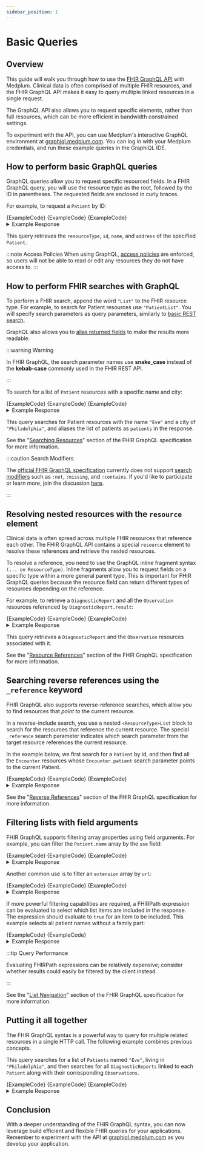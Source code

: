 ```yaml
---
sidebar_position: 1
---
```



# Basic Queries

## Overview

This guide will walk you through how to use the [FHIR GraphQL API](https://hl7.org/fhir/r4/graphql.html) with Medplum. Clinical data is often comprised of multiple FHIR resources, and the FHIR GraphQL API makes it easy to query multiple linked resources in a single request.

The GraphQL API also allows you to request specific elements, rather than full resources, which can be more efficient in bandwidth constrained settings.

To experiment with the API, you can use Medplum's interactive GraphQL environment at [graphiql.medplum.com](https://graphiql.medplum.com/). You can log in with your Medplum credentials, and run these example queries in the GraphiQL IDE.

## How to perform basic GraphQL queries

GraphQL queries allow you to request specific resourced fields. In a FHIR GraphQL query, you will use the resource type as the root, followed by the ID in parentheses. The requested fields are enclosed in curly braces.

For example, to request a `Patient` by ID:

<Tabs groupId="language">
  <TabItem value="graphql" label="GraphQL">
    <MedplumCodeBlock language="graphql" selectBlocks="GetPatientByIdGraphQL">
      {ExampleCode}
    </MedplumCodeBlock>
  </TabItem>
  <TabItem value="ts" label="TypeScript">
    <MedplumCodeBlock language="ts" selectBlocks="GetPatientByIdTS">
      {ExampleCode}
    </MedplumCodeBlock>
  </TabItem>
  <TabItem value="curl" label="cURL">
    <MedplumCodeBlock language="bash" selectBlocks="GetPatientByIdCurl">
      {ExampleCode}
    </MedplumCodeBlock>
  </TabItem>
</Tabs>

<details>
  <summary>Example Response</summary>
  <MedplumCodeBlock language="ts" selectBlocks="GetPatientByIdResponse">
    {ExampleCode}
  </MedplumCodeBlock>
</details>

This query retrieves the `resourceType`, `id`, `name`, and `address` of the specified `Patient`.

:::note Access Policies
When using GraphQL, [access policies](/docs/access/access-policies) are enforced, so users will not be able to read or edit any resources they do not have access to.
:::

## How to perform FHIR searches with GraphQL

To perform a FHIR search, append the word `"List"` to the FHIR resource type. For example, to search for Patient resources use `"PatientList"`. You will specify search parameters as query parameters, similarly to [basic REST search](/docs/search/basic-search).

GraphQL also allows you to [alias returned fields](https://devinschulz.com/rename-fields-by-using-aliases-in-graphql/) to make the results more readable.

:::warning Warning

In FHIR GraphQL, the search parameter names use **snake_case** instead of the **kebab-case** commonly used in the FHIR REST API.

:::

To search for a list of `Patient` resources with a specific name and city:

<Tabs groupId="language">
  <TabItem value="graphql" label="GraphQL">
    <MedplumCodeBlock language="graphql" selectBlocks="SearchPatientsByNameAndCityGraphQL">
      {ExampleCode}
    </MedplumCodeBlock>
  </TabItem>
  <TabItem value="ts" label="TypeScript">
    <MedplumCodeBlock language="ts" selectBlocks="SearchPatientsByNameAndCityTS">
      {ExampleCode}
    </MedplumCodeBlock>
  </TabItem>
  <TabItem value="curl" label="cURL">
    <MedplumCodeBlock language="bash" selectBlocks="SearchPatientsByNameAndCityCurl">
      {ExampleCode}
    </MedplumCodeBlock>
  </TabItem>
</Tabs>

<details>
  <summary>Example Response</summary>
  <MedplumCodeBlock language="ts" selectBlocks="SearchPatientsByNameAndCityResponse">
    {ExampleCode}
  </MedplumCodeBlock>
</details>

This query searches for Patient resources with the name `"Eve"` and a city of `"Philadelphia"`, and aliases the list of patients as `patients` in the response.

See the "[Searching Resources](https://hl7.org/fhir/r4/graphql.html#searching)" section of the FHIR GraphQL specification for more information.

:::caution Search Modifiers

The [official FHIR GraphQL specification](https://hl7.org/fhir/R4/graphql.html) currently does not support [search modifiers](/docs/search/basic-search#search-modifiers) such as `:not`, `:missing`, and `:contains`. If you'd like to participate or learn more, join the discussion [here](https://chat.fhir.org/#narrow/stream/192326-graphql/topic/Search.20Modifiers.20in.20GraphQL/near/340283410).

:::

## Resolving nested resources with the `resource` element

Clinical data is often spread across multiple FHIR resources that reference each other. The FHIR GraphQL API contains a special `resource` element to resolve these references and retrieve the nested resources.

To resolve a reference, you need to use the GraphQL inline fragment syntax `(... on ResourceType)`. Inline fragments allow you to request fields on a specific type within a more general parent type. This is important for FHIR GraphQL queries because the resource field can return different types of resources depending on the reference.

For example, to retrieve a `DiagnosticReport` and all the `Observation` resources referenced by `DiagnosticReport.result`:

<Tabs groupId="language">
  <TabItem value="graphql" label="GraphQL">
    <MedplumCodeBlock language="graphql" selectBlocks="DiagnosticReportWithObservationsGraphQL">
      {ExampleCode}
    </MedplumCodeBlock>
  </TabItem>
  <TabItem value="ts" label="TypeScript">
    <MedplumCodeBlock language="ts" selectBlocks="DiagnosticReportWithObservationsTS">
      {ExampleCode}
    </MedplumCodeBlock>
  </TabItem>
  <TabItem value="curl" label="cURL">
    <MedplumCodeBlock language="bash" selectBlocks="DiagnosticReportWithObservationsCurl">
      {ExampleCode}
    </MedplumCodeBlock>
  </TabItem>
</Tabs>

<details>
  <summary>Example Response</summary>
  <MedplumCodeBlock language="ts" selectBlocks="DiagnosticReportWithObservationsResponse">
    {ExampleCode}
  </MedplumCodeBlock>
</details>

This query retrieves a `DiagnosticReport` and the `Observation` resources associated with it.

See the "[Resource References](https://hl7.org/fhir/r4/graphql.html#references)" section of the FHIR GraphQL specification for more information.

## Searching reverse references using the `_reference` keyword

FHIR GraphQL also supports reverse-reference searches, which allow you to find resources that _point to_ the current resource.

In a reverse-include search, you use a nested `<ResourceType>List` block to search for the resources that reference the current resource. The special `_reference` search parameter indicates which search parameter from the target resource references the current resource.

In the example below, we first search for a `Patient` by id, and then find all the `Encounter` resources whose `Encounter.patient` search parameter points to the current Patient.

<Tabs groupId="language">
  <TabItem value="graphql" label="GraphQL">
    <MedplumCodeBlock language="graphql" selectBlocks="PatientWithRelatedEncountersGraphQL">
      {ExampleCode}
    </MedplumCodeBlock>
  </TabItem>
  <TabItem value="ts" label="TypeScript">
    <MedplumCodeBlock language="ts" selectBlocks="PatientWithRelatedEncountersTS">
      {ExampleCode}
    </MedplumCodeBlock>
  </TabItem>
  <TabItem value="curl" label="cURL">
    <MedplumCodeBlock language="bash" selectBlocks="PatientWithRelatedEncountersCurl">
      {ExampleCode}
    </MedplumCodeBlock>
  </TabItem>
</Tabs>

<details>
  <summary>Example Response</summary>
  <MedplumCodeBlock language="ts" selectBlocks="PatientWithRelatedEncountersResponse">
    {ExampleCode}
  </MedplumCodeBlock>
</details>

See the "[Reverse References](https://hl7.org/fhir/r4/graphql.html#searching)" section of the FHIR GraphQL specification for more information.

## Filtering lists with field arguments

FHIR GraphQL supports filtering array properties using field arguments. For example, you can filter the `Patient.name` array by the `use` field:

<Tabs groupId="language">
  <TabItem value="graphql" label="GraphQL">
    <MedplumCodeBlock language="graphql" selectBlocks="FilterPatientNameByUseGraphQL">
      {ExampleCode}
    </MedplumCodeBlock>
  </TabItem>
  <TabItem value="ts" label="TypeScript">
    <MedplumCodeBlock language="ts" selectBlocks="FilterPatientNameByUseTS">
      {ExampleCode}
    </MedplumCodeBlock>
  </TabItem>
  <TabItem value="curl" label="cURL">
    <MedplumCodeBlock language="bash" selectBlocks="FilterPatientNameByUseCurl">
      {ExampleCode}
    </MedplumCodeBlock>
  </TabItem>
</Tabs>

<details>
  <summary>Example Response</summary>
  <MedplumCodeBlock language="ts" selectBlocks="FilterPatientNameByUseResponse">
    {ExampleCode}
  </MedplumCodeBlock>
</details>

Another common use is to filter an `extension` array by `url`:

<Tabs groupId="language">
  <TabItem value="graphql" label="GraphQL">
    <MedplumCodeBlock language="graphql" selectBlocks="FilterExtensionByUrlGraphQL">
      {ExampleCode}
    </MedplumCodeBlock>
  </TabItem>
  <TabItem value="ts" label="TypeScript">
    <MedplumCodeBlock language="ts" selectBlocks="FilterExtensionByUrlTS">
      {ExampleCode}
    </MedplumCodeBlock>
  </TabItem>
  <TabItem value="curl" label="cURL">
    <MedplumCodeBlock language="bash" selectBlocks="FilterExtensionByUrlCurl">
      {ExampleCode}
    </MedplumCodeBlock>
  </TabItem>
</Tabs>

<details>
  <summary>Example Response</summary>
  <MedplumCodeBlock language="ts" selectBlocks="FilterExtensionByUrlResponse">
    {ExampleCode}
  </MedplumCodeBlock>
</details>

If more powerful filtering capabilities are required, a FHIRPath expression can be evaluated to select which list items are included in the response. The expression should evaluate to `true` for an item to be included. This example selects all patient names without a family part:

<Tabs groupId="language">
  <TabItem value="graphql" label="GraphQL">
    <MedplumCodeBlock language="graphql" selectBlocks="FilterExtensionByFHIRPathGraphQL">
      {ExampleCode}
    </MedplumCodeBlock>
  </TabItem>
  <TabItem value="ts" label="TypeScript">
    <MedplumCodeBlock language="ts" selectBlocks="FilterPatientNameByFHIRPathTS">
      {ExampleCode}
    </MedplumCodeBlock>
  </TabItem>
</Tabs>

<details>
  <summary>Example Response</summary>
  <MedplumCodeBlock language="ts" selectBlocks="FilterPatientNameByFHIRPathResponse">
    {ExampleCode}
  </MedplumCodeBlock>
</details>

:::tip Query Performance

Evaluating FHIRPath expressions can be relatively expensive; consider whether results could easily be filtered by the client instead.

:::

See the "[List Navigation](https://hl7.org/fhir/r4/graphql.html#list)" section of the FHIR GraphQL specification for more information.

## Putting it all together

The FHIR GraphQL syntax is a powerful way to query for multiple related resources in a single HTTP call. The following example combines previous concepts.

This query searches for a list of `Patients` named `"Eve"`, living in `"Philadelphia"`, and then searches for all `DiagnosticReports` linked to each `Patient` along with their corresponding `Observations`.

<Tabs groupId="language">
  <TabItem value="graphql" label="GraphQL">
    <MedplumCodeBlock language="graphql" selectBlocks="PatientsWithReportsGraphQL">
      {ExampleCode}
    </MedplumCodeBlock>
  </TabItem>
  <TabItem value="ts" label="TypeScript">
    <MedplumCodeBlock language="ts" selectBlocks="PatientsWithReportsTS">
      {ExampleCode}
    </MedplumCodeBlock>
  </TabItem>
  <TabItem value="curl" label="cURL">
    <MedplumCodeBlock language="bash" selectBlocks="PatientsWithReportsCurl">
      {ExampleCode}
    </MedplumCodeBlock>
  </TabItem>
</Tabs>

<details>
  <summary>Example Response</summary>
  <MedplumCodeBlock language="ts" selectBlocks="PatientsWithReportsResponse">
    {ExampleCode}
  </MedplumCodeBlock>
</details>

## Conclusion

With a deeper understanding of the FHIR GraphQL syntax, you can now leverage build efficient and flexible FHIR queries for your applications. Remember to experiment with the API at [graphiql.medplum.com](https://graphiql.medplum.com/) as you develop your application.
